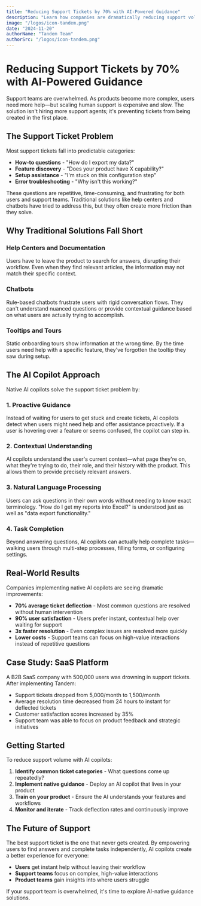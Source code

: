 ```yaml
---
title: "Reducing Support Tickets by 70% with AI-Powered Guidance"
description: "Learn how companies are dramatically reducing support volume by implementing native AI copilots that deflect common questions and guide users to success autonomously."
image: "/logos/icon-tandem.png"
date: "2024-11-20"
authorName: "Tandem Team"
authorSrc: "/logos/icon-tandem.png"
---
```


# Reducing Support Tickets by 70% with AI-Powered Guidance

Support teams are overwhelmed. As products become more complex, users need more help—but scaling human support is expensive and slow. The solution isn't hiring more support agents; it's preventing tickets from being created in the first place.

## The Support Ticket Problem

Most support tickets fall into predictable categories:

- **How-to questions** - "How do I export my data?"
- **Feature discovery** - "Does your product have X capability?"
- **Setup assistance** - "I'm stuck on this configuration step"
- **Error troubleshooting** - "Why isn't this working?"

These questions are repetitive, time-consuming, and frustrating for both users and support teams. Traditional solutions like help centers and chatbots have tried to address this, but they often create more friction than they solve.

## Why Traditional Solutions Fall Short

### Help Centers and Documentation
Users have to leave the product to search for answers, disrupting their workflow. Even when they find relevant articles, the information may not match their specific context.

### Chatbots
Rule-based chatbots frustrate users with rigid conversation flows. They can't understand nuanced questions or provide contextual guidance based on what users are actually trying to accomplish.

### Tooltips and Tours
Static onboarding tours show information at the wrong time. By the time users need help with a specific feature, they've forgotten the tooltip they saw during setup.

## The AI Copilot Approach

Native AI copilots solve the support ticket problem by:

### 1. Proactive Guidance
Instead of waiting for users to get stuck and create tickets, AI copilots detect when users might need help and offer assistance proactively. If a user is hovering over a feature or seems confused, the copilot can step in.

### 2. Contextual Understanding
AI copilots understand the user's current context—what page they're on, what they're trying to do, their role, and their history with the product. This allows them to provide precisely relevant answers.

### 3. Natural Language Processing
Users can ask questions in their own words without needing to know exact terminology. "How do I get my reports into Excel?" is understood just as well as "data export functionality."

### 4. Task Completion
Beyond answering questions, AI copilots can actually help complete tasks—walking users through multi-step processes, filling forms, or configuring settings.

## Real-World Results

Companies implementing native AI copilots are seeing dramatic improvements:

- **70% average ticket deflection** - Most common questions are resolved without human intervention
- **90% user satisfaction** - Users prefer instant, contextual help over waiting for support
- **3x faster resolution** - Even complex issues are resolved more quickly
- **Lower costs** - Support teams can focus on high-value interactions instead of repetitive questions

## Case Study: SaaS Platform

A B2B SaaS company with 500,000 users was drowning in support tickets. After implementing Tandem:

- Support tickets dropped from 5,000/month to 1,500/month
- Average resolution time decreased from 24 hours to instant for deflected tickets
- Customer satisfaction scores increased by 35%
- Support team was able to focus on product feedback and strategic initiatives

## Getting Started

To reduce support volume with AI copilots:

1. **Identify common ticket categories** - What questions come up repeatedly?
2. **Implement native guidance** - Deploy an AI copilot that lives in your product
3. **Train on your product** - Ensure the AI understands your features and workflows
4. **Monitor and iterate** - Track deflection rates and continuously improve

## The Future of Support

The best support ticket is the one that never gets created. By empowering users to find answers and complete tasks independently, AI copilots create a better experience for everyone:

- **Users** get instant help without leaving their workflow
- **Support teams** focus on complex, high-value interactions
- **Product teams** gain insights into where users struggle

If your support team is overwhelmed, it's time to explore AI-native guidance solutions.
